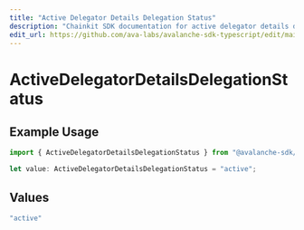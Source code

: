 ```yaml
---
title: "Active Delegator Details Delegation Status"
description: "Chainkit SDK documentation for active delegator details delegation status"
edit_url: https://github.com/ava-labs/avalanche-sdk-typescript/edit/main/chainkit/docs/models/components/activedelegatordetailsdelegationstatus.md
---
```


# ActiveDelegatorDetailsDelegationStatus

## Example Usage

```typescript
import { ActiveDelegatorDetailsDelegationStatus } from "@avalanche-sdk/chainkit/models/components";

let value: ActiveDelegatorDetailsDelegationStatus = "active";
```

## Values

```typescript
"active"
```
